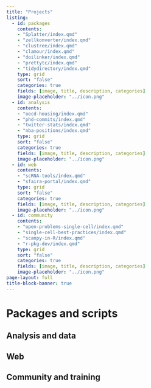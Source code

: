 ```yaml
---
title: "Projects"
listing:
  - id: packages
    contents:
    - "Splatter/index.qmd"
    - "zellkonverter/index.qmd"
    - "clustree/index.qmd"
    - "clamour/index.qmd"
    - "doilinker/index.qmd"
    - "prettytc/index.qmd"
    - "tidydirectory/index.qmd"
    type: grid
    sort: "false"
    categories: true
    fields: [image, title, description, categories]
    image-placeholder: "../icon.png"
  - id: analysis
    contents:
    - "oecd-housing/index.qmd"
    - "phd-commits/index.qmd"
    - "twitter-stats/index.qmd"
    - "nba-positions/index.qmd"
    type: grid
    sort: "false"
    categories: true
    fields: [image, title, description, categories]
    image-placeholder: "../icon.png"
  - id: web
    contents:
    - "scRNA-tools/index.qmd"
    - "sfaira-portal/index.qmd"
    type: grid
    sort: "false"
    categories: true
    fields: [image, title, description, categories]
    image-placeholder: "../icon.png"
  - id: community
    contents:
    - "open-problems-single-cell/index.qmd"
    - "single-cell-best-practices/index.qmd"
    - "scanpy-in-R/index.qmd"
    - "r-pkg-dev/index.qmd"
    type: grid
    sort: "false"
    categories: true
    fields: [image, title, description, categories]
    image-placeholder: "../icon.png"
page-layout: full
title-block-banner: true
---
```


# Packages and scripts

:::{#packages}
:::

## Analysis and data

:::{#analysis}
:::

## Web

:::{#web}
:::

## Community and training

:::{#community}
:::

